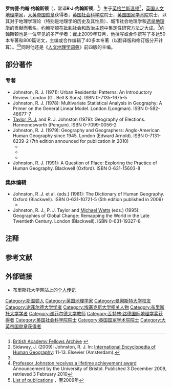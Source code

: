 '''罗纳德·约翰·约翰斯顿'''（{{lang-en|'''Ronald John Johnston'''}}，常译'''R·J·约翰斯顿'''，{{bd|1940年|3月30日||}}<ref name="Academy">[http://www.britac.ac.uk/fellowship/directory/archive.asp?fellowsID=1263 British Academy Fellows Archive] {{webarchive|url=https://web.archive.org/web/20110606070656/http://www.britac.ac.uk/fellowship/directory/archive.asp?fellowsID=1263 |date=2011-06-06 }}</ref>）生于[[英格兰|英格兰]][[斯温顿|斯温顿]]<ref name="Encyclopedia">Sidaway, J. (2009): Johnston, R. J. In: [[International_Encyclopedia_of_Human_Geography|International Encyclopedia of Human Geography]]: 11-13. Elsevier (Amsterdam).</ref>，[[英国|英国]][[地理学家|人文地理学家]]，[[大英帝国勋章|大英帝国勋章]]获得者，[[英国社会科学院|英国社会科学院]]院士，[[英国国家学术院|英国国家学术院]]院士，以其对于地理学理论（特别是地理学的历史及其性质）、城市社会地理学和[[选举地理学|选举地理学]]的贡献而著名。约翰斯顿在[[批判地理学|批判]]社会和政治主题中集定性研究方法之大成。<ref name="Encyclopedia" />约翰斯顿也是一位罕见的多产学者：截止2009年12月，他撰写或合作撰写了多达50本专著和800篇论文，主编或合作编辑了40多本专著（以翻译版和修订版分开计算）。<ref name="Lifetime">[http://www.bris.ac.uk/geography/news/2009/144.html Professor Johnston receives a lifetime achievement award] {{webarchive|url=https://web.archive.org/web/20141129042134/http://www.bris.ac.uk/geography/news/2009/144.html |date=2014-11-29 }} Announcement by the University of Bristol. Published 3 December 2009, retrieved 3 February 2010</ref><ref name="Publications">[http://www.ggy.bris.ac.uk/personal/RonJohnston/johnston_pubslist.pdf List of publications] {{Wayback|url=http://www.ggy.bris.ac.uk/personal/RonJohnston/johnston_pubslist.pdf |date=20160417113911 }}，至2009年</ref>同时他还是《[[人文地理学词典|人文地理学词典]]》前四版的主编。

==部分著作==
===专著===
* Johnston, R. J. (1971): Urban Residential Patterns: An Introductory Review. London (G . Bell & Sons). ISBN 0-7135-1675-5
* Johnston, R. J. (1978): Multivariate Statistical Analysis in Geography: A Primer on the General Linear Model. London (Longman). ISBN 0-582-48677-7
* [[Peter_J._Taylor|Taylor, P. J.]] and R. J. Johnston (1979): Geography of Elections. Harmondsworth (Penguin). ISBN 0-7099-0056-2
* Johnston, R. J. (1979): Geography and Geographers: Anglo-American Human Geography since 1945. London (Edward Arnold). ISBN 0-7131-6239-2 (7th edition announced for publication in 2010)
**{{cite book |author=R·J·约翰斯顿 |authorlink= |coauthors= |title=地理学与地理学家：1945年以来的英美人文地理学 |year=1999 |publisher=商务印书馆 |location=北京 |isbn=978-7-100-02475-4 }}
**{{cite book |author=R·J·约翰斯顿 |authorlink= |coauthors= |title=地理学与地理学家：1945年以来的英美人文地理学 |year=1999 |publisher=商务印书馆 |location=北京 |isbn=978-7-100-07267-0 |series=[[汉译世界学术名著丛书|汉译世界学术名著丛书]]}}
**{{cite book |author=R·J·约翰斯顿 |authorlink= |coauthors= |title=地理学与地理学家：1945年以来的英美人文地理学 |year=2011 |publisher=商务印书馆 |location=北京 |isbn=978-7-100-08249-5 |series=汉译世界学术名著丛书分科本}}
* Johnston, R. J. (1991): A Question of Place: Exploring the Practice of Human Geography. Blackwell (Oxford). ISBN 0-631-15603-8

===集体编辑===
* Johnston, R .J. et al. (eds.) (1981): The Dictionary of Human Geography. Oxford (Blackwell). ISBN 0-631-10721-5 (5th edition published in 2009)
**{{cite book |author=R·J·约翰斯顿 |authorlink= |coauthors= |title=人文地理学词典 |year=2004 |publisher=商务印书馆 |location=北京 |isbn=978-7-100-03042-7 }}
* Johnston, R. J., P. J. Taylor and [[Michael_Watts|Michael Watts]] (eds.) (1995): Geographies of Global Change: Remapping the World in the Late Twentieth Century. London (Blackwell). ISBN 0-631-19327-8

==注释==
{{reflist|group="note"}}

==参考文献==
{{reflist}}

==外部链接==
* 布里斯托大学网站上的[http://www.ggy.bris.ac.uk/personal/RonJohnston/ 个人传记] {{Wayback|url=http://www.ggy.bris.ac.uk/personal/RonJohnston/ |date=20200809043723 }}

{{DEFAULTSORT:Johnston, Ron J}}
[[Category:斯温顿人|Category:斯温顿人]]
[[Category:英国地理学家|Category:英国地理学家]]
[[Category:曼彻斯特大学校友|Category:曼彻斯特大学校友]]
[[Category:谢菲尔德大学学者|Category:谢菲尔德大学学者]]
[[Category:埃塞克斯大学相关人物|Category:埃塞克斯大学相关人物]]
[[Category:布里斯托大学学者|Category:布里斯托大学学者]]
[[Category:谢菲尔德大学教师|Category:谢菲尔德大学教师]]
[[Category:瓦特林·路德国际地理学奖获得者|Category:瓦特林·路德国际地理学奖获得者]]
[[Category:英国社会科学院院士|Category:英国社会科学院院士]]
[[Category:英国国家学术院院士|Category:英国国家学术院院士]]
[[Category:大英帝国勋章获得者|Category:大英帝国勋章获得者]]